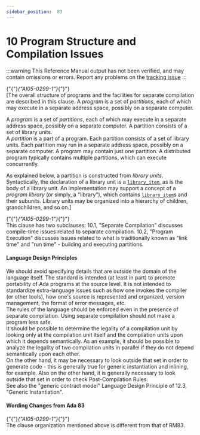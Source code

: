 ---
sidebar_position:  83
---

# 10 Program Structure and Compilation Issues

:::warning
This Reference Manual output has not been verified,
and may contain omissions or errors.
Report any problems on the [tracking issue](https://github.com/ada-lang-io/ada-lang-io/issues/20)
:::


<p>{"{"}<em>{"AI05-0299-1"}</em>{"}"} <br />[The overall structure of programs and the facilities for separate compilation are described in this clause. A <em>program</em> is a set of <em>partitions</em>, each of which may execute in a separate address space, possibly on a separate computer. <br /></p>

<Admonition type="aarm" aarm="glossary-entry" title="Glossary entry: ">
<strong></strong>A <em>program</em> is a set of <em>partitions</em>, each of which may execute in a separate address space, possibly on a separate computer. A partition consists of a set of library units.<br /></Admonition>

<Admonition type="aarm" aarm="glossary-entry" title="Glossary entry: ">
<strong></strong>A <em>partition</em> is a part of a program. Each partition consists of a set of library units. Each partition may run in a separate address space, possibly on a separate computer. A program may contain just one partition. A distributed program typically contains multiple partitions, which can execute concurrently.<br /></Admonition>

<p>As explained below, a partition is constructed from <em>library units</em>. Syntactically, the declaration of a library unit is a <code><a href="../AA-10/AA-10.1#S0287">library_item</a></code>, as is the body of a library unit. An implementation may support a concept of a <em>program library</em> (or simply, a "library"), which contains <code><a href="../AA-10/AA-10.1#S0287">library_item</a></code>s and their subunits. Library units may be organized into a hierarchy of children, grandchildren, and so on.]<br /></p>

<p>{"{"}<em>{"AI05-0299-1"}</em>{"}"} <br />This clause has two subclauses: 10.1, "Separate Compilation" discusses compile-time issues related to separate compilation. 10.2, "Program Execution" discusses issues related to what is traditionally known as "link time" and "run time" - building and executing partitions.<br /></p>


#### Language Design Principles

<Admonition type="aarm" aarm="note" title="Note: ">
We should avoid specifying details that are outside the domain of the language itself. The standard is intended (at least in part) to promote portability of Ada programs at the source level. It is not intended to standardize extra-language issues such as how one invokes the compiler (or other tools), how one's source is represented and organized, version management, the format of error messages, etc.<br /></Admonition>

<Admonition type="aarm" aarm="note" title="Note: ">
The rules of the language should be enforced even in the presence of separate compilation. Using separate compilation should not make a program less safe.<br /></Admonition>

<Admonition type="aarm" aarm="note" title="Note: ">
It should be possible to determine the legality of a compilation unit by looking only at the compilation unit itself and the compilation units upon which it depends semantically. As an example, it should be possible to analyze the legality of two compilation units in parallel if they do not depend semantically upon each other.<br /></Admonition>

<Admonition type="aarm" aarm="note" title="Note: ">
On the other hand, it may be necessary to look outside that set in order to generate code - this is generally true for generic instantiation and inlining, for example. Also on the other hand, it is generally necessary to look outside that set in order to check Post-Compilation Rules.<br /></Admonition>

<Admonition type="aarm" aarm="note" title="Note: ">
See also the "generic contract model" Language Design Principle of 12.3, "Generic Instantiation". <br /></Admonition>


#### Wording Changes from Ada 83

<Admonition type="aarm" aarm="note" title="Note: ">
{"{"}<em>{"AI05-0299-1"}</em>{"}"} <br />The clause organization mentioned above is different from that of RM83. <br /></Admonition>


